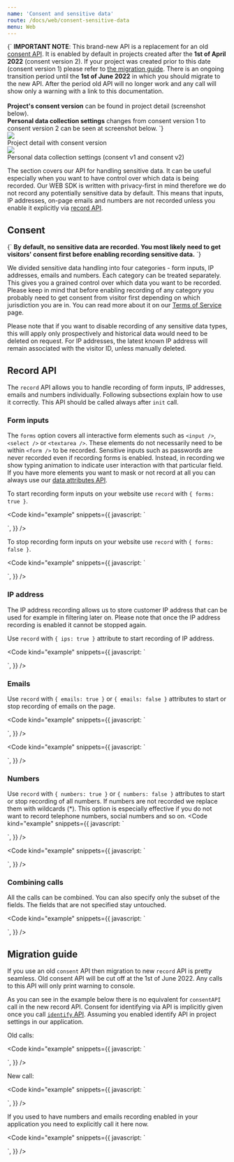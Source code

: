 ```yaml
---
name: 'Consent and sensitive data'
route: /docs/web/consent-sensitive-data
menu: Web
---
```




<Title>Consent and sensitive data</Title>

<TextBlock kind="important">
	{`
  <b>IMPORTANT NOTE</b>: This brand-new API is a replacement for an old <a href="/docs/web/gdpr" target="_blank" rel="noopener noreferrer">consent API</a>.
  It is enabled by default in projects created after the <b>1st of April 2022</b> (consent version 2).
  If your project was created prior to this date (consent version 1) please refer to <a href="/docs/web/consent-sensitive-data#migration-guide">the migration guide</a>.
  There is an ongoing transition period until the <b>1st of June 2022</b> in which you should migrate to the new API.
  After the period old API will no longer work and any call will show only a warning with a link to this documentation.
  <br /> <br />
  <b>Project's consent version</b> can be found in project detail (screenshot below).
  <br />
  <b>Personal data collection settings</b> changes from consent version 1 to consent version 2 can be seen at screenshot below.
`}
</TextBlock>

<div style={{ display: 'flex', flexDirection: 'column', marginBottom: '24px' }}>
	<div
		style={{
			display: 'flex',
			justifyContent: 'center',
		}}
	>
		<img
			src={consent}
			style={{
				marginBottom: 0,
				borderRadius: '3px',
				border: '1px solid black',
			}}
		/>
	</div>
	<div
		style={{
			fontStyle: 'italic',
			display: 'flex',
			justifyContent: 'center',
			marginTop: '6px',
			fontSize: '14px',
		}}
	>
		Project detail with consent version
	</div>
</div>

<div style={{ display: 'flex', flexDirection: 'column', marginBottom: '24px' }}>
	<div
		style={{
			display: 'flex',
			justifyContent: 'center',
		}}
	>
		<img
			src={switch_image}
			style={{
				width: '750px',
				marginBottom: 0,
				marginTop: '24px',
				borderRadius: '3px',
				border: '1px solid black',
			}}
		/>
	</div>
	<div
		style={{
			fontStyle: 'italic',
			display: 'flex',
			justifyContent: 'center',
			marginTop: '6px',
			fontSize: '14px',
		}}
	>
		Personal data collection settings (consent v1 and consent v2)
	</div>
</div>

The section covers our API for handling sensitive data.
It can be useful especially when you want to have control over which data is being recorded.
Our WEB SDK is written with privacy-first in mind therefore we do not record any potentially sensitive data by default.
This means that inputs, IP addresses, on-page emails and numbers are not recorded
unless you enable it explicitly via [record API](#record-api).

## Consent

<TextBlock kind="note">
	{`
 <b>By default, no sensitive data are recorded. You most likely need to get visitors' consent first before enabling recording sensitive data.</b>
`}
</TextBlock>

We divided sensitive data handling into four categories - form inputs, IP addresses, emails and numbers.
Each category can be treated separately. This gives you a grained control over which data you want to be recorded.
Please keep in mind that before enabling recording of any category you probably need to get consent
from visitor first depending on which jurisdiction you are in.
You can read more about it on our [Terms of Service](https://help.smartlook.com/en/articles/3244453-terms-of-service) page.

Please note that if you want to disable recording of any sensitive data types, this will apply only prospectively and historical data would need to be deleted on request. For IP addresses, the latest known IP address will remain associated with the visitor ID, unless manually deleted.

## Record API

The `record` API allows you to handle recording of form inputs, IP addresses, emails and numbers individually.
Following subsections explain how to use it correctly. This API should be called always after `init` call.

### Form inputs

The `forms` option covers all interactive form elements such as `<input />`, `<select />` or `<textarea />`.
These elements do not necessarily need to be within `<form />` to be recorded.
Sensitive inputs such as passwords are never recorded even if recording forms is enabled.
Instead, in recording we show typing animation to indicate user interaction with that particular field.
If you have more elements you want to mask or not record at all you can always use our [data attributes API](/docs/web/sensitive-data-protection#masking).

To start recording form inputs on your website use `record` with `{ forms: true }`.

<Code
	kind="example"
	snippets={{
		javascript: `
<script>
  smartlook('record', { forms: true });
</script>
`,
	}}
/>

To stop recording form inputs on your website use `record` with `{ forms: false }`.

<Code
	kind="example"
	snippets={{
		javascript: `
<script>
  smartlook('record', { forms: false });
</script>
`,
	}}
/>

### IP address

The IP address recording allows us to store customer IP address that can be used for example in filtering later on.
Please note that once the IP address recording is enabled it cannot be stopped again.

Use `record` with `{ ips: true }` attribute to start recording of IP address.

<Code
	kind="example"
	snippets={{
		javascript: `
<script>
  smartlook('record', { ips: true });
</script>
`,
	}}
/>

### Emails

Use `record` with `{ emails: true }` or `{ emails: false }` attributes to start or stop recording of emails on the page.

<Code
	kind="example"
	snippets={{
		javascript: `
<script>
  smartlook('record', { emails: true });
</script>
`,
	}}
/>

<Code
	kind="example"
	snippets={{
		javascript: `
<script>
  smartlook('record', { emails: false });
</script>
`,
	}}
/>

### Numbers

Use `record` with `{ numbers: true }` or `{ numbers: false }` attributes to start or stop recording of all numbers.
If numbers are not recorded we replace them with wildcards (\*).
This option is especially effective if you do not want to record telephone numbers, social numbers and so on.
<Code
	kind="example"
	snippets={{
		javascript: `
<script>
  smartlook('record', { numbers: true });
</script>
`,
	}}
/>

<Code
	kind="example"
	snippets={{
		javascript: `
<script>
  smartlook('record', { numbers: false });
</script>
`,
	}}
/>

### Combining calls

All the calls can be combined.
You can also specify only the subset of the fields. The fields that are not specified stay untouched.

<Code
	kind="example"
	snippets={{
		javascript: `
<script>
  smartlook('record', { forms: true, numbers: true, emails: false, ips: true });
</script>
`,
	}}
/>

## Migration guide

If you use an old `consent` API then migration to new `record` API is pretty seamless.
Old consent API will be cut off at the 1st of June 2022. Any calls to this API will only print warning to console.

As you can see in the example below there is no equivalent for `consentAPI` call in the new record API.
Consent for identifying via API is implicitly given once you call [`identify` API](/docs/web/identify-visitor).
Assuming you enabled identify API in project settings in our application.

Old calls:

<Code
	kind="example"
	snippets={{
		javascript: `
<script>
  smartlook('consentForms', 'consent given');
  smartlook('consentIP','consent given');
  smartlook('consentAPI', 'consent given');
</script>
`,
	}}
/>

New call:

<Code
	kind="example"
	snippets={{
		javascript: `
<script>
  smartlook('record', { forms: true, ips: true, api: true });
</script>
`,
	}}
/>

If you used to have numbers and emails recording enabled in your application you need to explicitly call it here now.

<Code
	kind="example"
	snippets={{
		javascript: `
<script>
  smartlook('record', { forms: true, emails: true, ips: true, numbers: true, api: true });
</script>
`,
	}}
/>
